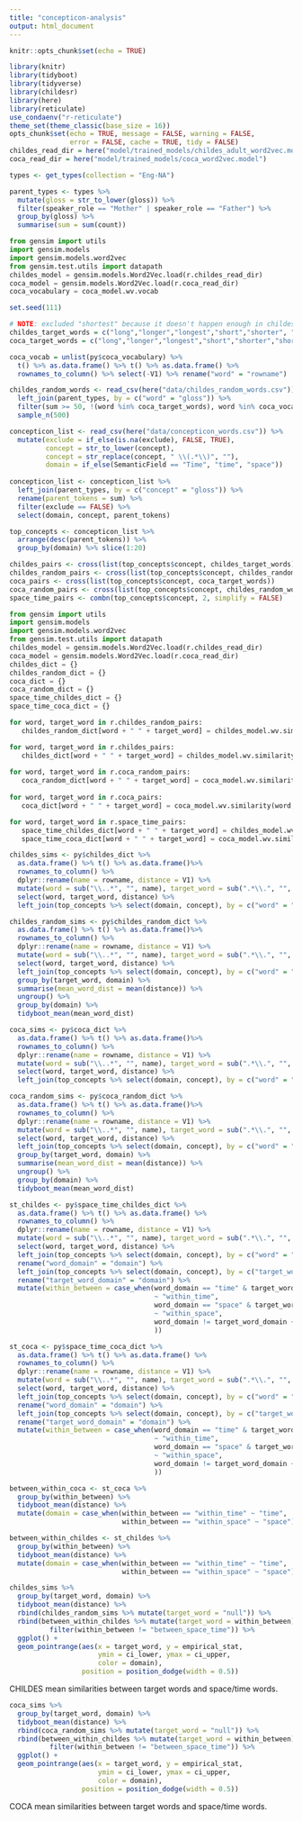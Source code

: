 ```yaml
---
title: "concepticon-analysis"
output: html_document
---
```


```r
knitr::opts_chunk$set(echo = TRUE)
```

```r
library(knitr)
library(tidyboot)
library(tidyverse)
library(childesr)
library(here)
library(reticulate)
use_condaenv("r-reticulate")
theme_set(theme_classic(base_size = 16))
opts_chunk$set(echo = TRUE, message = FALSE, warning = FALSE, 
               error = FALSE, cache = TRUE, tidy = FALSE)
childes_read_dir = here("model/trained_models/childes_adult_word2vec.model")
coca_read_dir = here("model/trained_models/coca_word2vec.model")
```

```r
types <- get_types(collection = "Eng-NA") 

parent_types <- types %>%
  mutate(gloss = str_to_lower(gloss)) %>%
  filter(speaker_role == "Mother" | speaker_role == "Father") %>%
  group_by(gloss) %>%
  summarise(sum = sum(count)) 
```

```python
from gensim import utils
import gensim.models
import gensim.models.word2vec
from gensim.test.utils import datapath
childes_model = gensim.models.Word2Vec.load(r.childes_read_dir)
coca_model = gensim.models.Word2Vec.load(r.coca_read_dir)
coca_vocabulary = coca_model.wv.vocab
```

```r
set.seed(111)

# NOTE: excluded "shortest" because it doesn't happen enough in childes to have a representation
childes_target_words = c("long","longer","longest","short","shorter", "soon", "wide")
coca_target_words = c("long","longer","longest","short","shorter","shortest", "soon", "wide")

coca_vocab = unlist(py$coca_vocabulary) %>%
  t() %>% as.data.frame() %>% t() %>% as.data.frame() %>%
  rownames_to_column() %>% select(-V1) %>% rename("word" = "rowname")

childes_random_words <- read_csv(here("data/childes_random_words.csv")) %>%
  left_join(parent_types, by = c("word" = "gloss")) %>%
  filter(sum >= 50, !(word %in% coca_target_words), word %in% coca_vocab$word) %>%
  sample_n(500)

concepticon_list <- read_csv(here("data/concepticon_words.csv")) %>%
  mutate(exclude = if_else(is.na(exclude), FALSE, TRUE),
         concept = str_to_lower(concept),
         concept = str_replace(concept, " \\(.*\\)", ""),
         domain = if_else(SemanticField == "Time", "time", "space")) 
         
concepticon_list <- concepticon_list %>%
  left_join(parent_types, by = c("concept" = "gloss")) %>%
  rename(parent_tokens = sum) %>%
  filter(exclude == FALSE) %>%
  select(domain, concept, parent_tokens) 

top_concepts <- concepticon_list %>%
  arrange(desc(parent_tokens)) %>%
  group_by(domain) %>% slice(1:20)

childes_pairs <- cross(list(top_concepts$concept, childes_target_words))
childes_random_pairs <- cross(list(top_concepts$concept, childes_random_words$word))
coca_pairs <- cross(list(top_concepts$concept, coca_target_words))
coca_random_pairs <- cross(list(top_concepts$concept, childes_random_words$word))
space_time_pairs <- combn(top_concepts$concept, 2, simplify = FALSE)
```

```python
from gensim import utils
import gensim.models
import gensim.models.word2vec
from gensim.test.utils import datapath
childes_model = gensim.models.Word2Vec.load(r.childes_read_dir)
coca_model = gensim.models.Word2Vec.load(r.coca_read_dir)
childes_dict = {}
childes_random_dict = {}
coca_dict = {}
coca_random_dict = {}
space_time_childes_dict = {}
space_time_coca_dict = {}

for word, target_word in r.childes_random_pairs:
   childes_random_dict[word + " " + target_word] = childes_model.wv.similarity(word, target_word)

for word, target_word in r.childes_pairs:
   childes_dict[word + " " + target_word] = childes_model.wv.similarity(word, target_word)
   
for word, target_word in r.coca_random_pairs:
   coca_random_dict[word + " " + target_word] = coca_model.wv.similarity(word, target_word)
   
for word, target_word in r.coca_pairs:
   coca_dict[word + " " + target_word] = coca_model.wv.similarity(word, target_word)

for word, target_word in r.space_time_pairs:
   space_time_childes_dict[word + " " + target_word] = childes_model.wv.similarity(word, target_word)
   space_time_coca_dict[word + " " + target_word] = coca_model.wv.similarity(word, target_word)

```

```r
childes_sims <- py$childes_dict %>%
  as.data.frame() %>% t() %>% as.data.frame()%>%
  rownames_to_column() %>%
  dplyr::rename(name = rowname, distance = V1) %>%
  mutate(word = sub("\\..*", "", name), target_word = sub(".*\\.", "", name)) %>%
  select(word, target_word, distance) %>%
  left_join(top_concepts %>% select(domain, concept), by = c("word" = "concept"))

childes_random_sims <- py$childes_random_dict %>%
  as.data.frame() %>% t() %>% as.data.frame()%>%
  rownames_to_column() %>%
  dplyr::rename(name = rowname, distance = V1) %>%
  mutate(word = sub("\\..*", "", name), target_word = sub(".*\\.", "", name)) %>%
  select(word, target_word, distance) %>%
  left_join(top_concepts %>% select(domain, concept), by = c("word" = "concept")) %>%
  group_by(target_word, domain) %>%
  summarise(mean_word_dist = mean(distance)) %>%
  ungroup() %>%
  group_by(domain) %>%
  tidyboot_mean(mean_word_dist) 

coca_sims <- py$coca_dict %>%
  as.data.frame() %>% t() %>% as.data.frame()%>%
  rownames_to_column() %>%
  dplyr::rename(name = rowname, distance = V1) %>%
  mutate(word = sub("\\..*", "", name), target_word = sub(".*\\.", "", name)) %>%
  select(word, target_word, distance) %>%
  left_join(top_concepts %>% select(domain, concept), by = c("word" = "concept"))

coca_random_sims <- py$coca_random_dict %>%
  as.data.frame() %>% t() %>% as.data.frame()%>%
  rownames_to_column() %>%
  dplyr::rename(name = rowname, distance = V1) %>%
  mutate(word = sub("\\..*", "", name), target_word = sub(".*\\.", "", name)) %>%
  select(word, target_word, distance) %>%
  left_join(top_concepts %>% select(domain, concept), by = c("word" = "concept")) %>%
  group_by(target_word, domain) %>%
  summarise(mean_word_dist = mean(distance)) %>%
  ungroup() %>%
  group_by(domain) %>%
  tidyboot_mean(mean_word_dist) 

st_childes <- py$space_time_childes_dict %>%
  as.data.frame() %>% t() %>% as.data.frame() %>%
  rownames_to_column() %>%
  dplyr::rename(name = rowname, distance = V1) %>%
  mutate(word = sub("\\..*", "", name), target_word = sub(".*\\.", "", name)) %>%
  select(word, target_word, distance) %>%
  left_join(top_concepts %>% select(domain, concept), by = c("word" = "concept")) %>%
  rename("word_domain" = "domain") %>%
  left_join(top_concepts %>% select(domain, concept), by = c("target_word" = "concept")) %>%
  rename("target_word_domain" = "domain") %>%
  mutate(within_between = case_when(word_domain == "time" & target_word_domain == "time" 
                                    ~ "within_time",
                                    word_domain == "space" & target_word_domain == "space" 
                                    ~ "within_space",
                                    word_domain != target_word_domain ~ "between_space_time"
                                    ))

st_coca <- py$space_time_coca_dict %>%
  as.data.frame() %>% t() %>% as.data.frame() %>%
  rownames_to_column() %>%
  dplyr::rename(name = rowname, distance = V1) %>%
  mutate(word = sub("\\..*", "", name), target_word = sub(".*\\.", "", name)) %>%
  select(word, target_word, distance) %>%
  left_join(top_concepts %>% select(domain, concept), by = c("word" = "concept")) %>%
  rename("word_domain" = "domain") %>%
  left_join(top_concepts %>% select(domain, concept), by = c("target_word" = "concept")) %>%
  rename("target_word_domain" = "domain") %>%
  mutate(within_between = case_when(word_domain == "time" & target_word_domain == "time" 
                                    ~ "within_time",
                                    word_domain == "space" & target_word_domain == "space" 
                                    ~ "within_space",
                                    word_domain != target_word_domain ~ "between_space_time"
                                    ))

between_within_coca <- st_coca %>%
  group_by(within_between) %>%
  tidyboot_mean(distance) %>%
  mutate(domain = case_when(within_between == "within_time" ~ "time",
                            within_between == "within_space" ~ "space"))

between_within_childes <- st_childes %>%
  group_by(within_between) %>%
  tidyboot_mean(distance) %>%
  mutate(domain = case_when(within_between == "within_time" ~ "time",
                            within_between == "within_space" ~ "space"))
```

```r
childes_sims %>%
  group_by(target_word, domain) %>%
  tidyboot_mean(distance) %>%
  rbind(childes_random_sims %>% mutate(target_word = "null")) %>%
  rbind(between_within_childes %>% mutate(target_word = within_between) %>% 
          filter(within_between != "between_space_time")) %>%
  ggplot() +
  geom_pointrange(aes(x = target_word, y = empirical_stat, 
                      ymin = ci_lower, ymax = ci_upper,
                      color = domain),
                  position = position_dodge(width = 0.5)) 
```

CHILDES mean similarities between target words and space/time words.

```r

coca_sims %>%
  group_by(target_word, domain) %>%
  tidyboot_mean(distance) %>%
  rbind(coca_random_sims %>% mutate(target_word = "null")) %>%
  rbind(between_within_childes %>% mutate(target_word = within_between) %>% 
          filter(within_between != "between_space_time")) %>%
  ggplot() +
  geom_pointrange(aes(x = target_word, y = empirical_stat, 
                      ymin = ci_lower, ymax = ci_upper,
                      color = domain),
                  position = position_dodge(width = 0.5)) 

```

COCA mean similarities between target words and space/time words.
